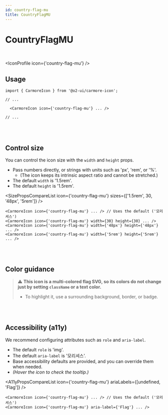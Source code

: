 ```yaml
---
id: country-flag-mu
title: CountryFlagMU
---
```




# CountryFlagMU

<br />

<IconProfile icon={'country-flag-mu'} />

## Usage

```tsx
import { CarmoreIcon } from '@o2-ui/carmore-icon';

// ...

  <CarmoreIcon icon={'country-flag-mu'} ... />

// ...
```

<br />
<br />

## Control size

You can control the icon size with the `width` and `height` props.

- Pass numbers directly, or strings with units such as 'px', 'rem', or '%'.
  - (The icon keeps its intrinsic aspect ratio and cannot be stretched.)
- The default `width` is '1.5rem'.
- The default `height` is '1.5rem'.

<SizePropsCompareList icon={'country-flag-mu'} sizes={['1.5rem', 30, '48px', '5rem']} />

```tsx
<CarmoreIcon icon={'country-flag-mu'} ... /> // Uses the default ('모리셔스')
<CarmoreIcon icon={'country-flag-mu'} width={30} height={30} ... />
<CarmoreIcon icon={'country-flag-mu'} width={'48px'} height={'48px'} ... />
<CarmoreIcon icon={'country-flag-mu'} width={'5rem'} height={'5rem'} ... />
```

<br />
<br />

## Color guidance

> ⚠️ <b>This icon is a multi-colored flag SVG, so its colors do not change just by setting `className` or a text color.</b>
>
> - To highlight it, use a surrounding background, border, or badge.

<br />
<br />

## Accessibility (a11y)

We recommend configuring attributes such as `role` and `aria-label`.

- The default `role` is 'img'.
- The default `aria-label` is '모리셔스'.
- Base accessibility defaults are provided, and you can override them when needed.
- _(Hover the icon to check the tooltip.)_

<A11yPropsCompareList icon={'country-flag-mu'} ariaLabels={[undefined, 'Flag']} />

```tsx
<CarmoreIcon icon={'country-flag-mu'} ... /> // Uses the default ('모리셔스')
<CarmoreIcon icon={'country-flag-mu'} aria-label={'Flag'} ... />
```
